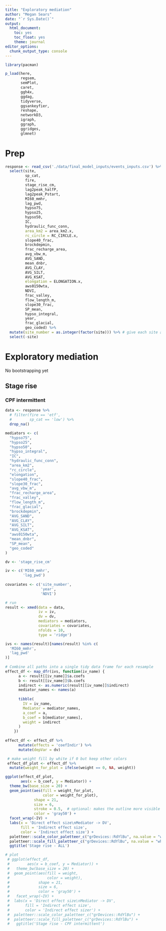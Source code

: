 ```yaml
---
title: "Exploratory mediation"
author: "Megan Sears"
date: "`r Sys.Date()`"
output:
  html_document:
    toc: yes
    toc_float: yes
    theme: journal
editor_options:
  chunk_output_type: console
---
```


```r

library(pacman)

p_load(here, 
       regsem, 
       semPlot, 
       caret, 
       ggh4x, 
       ggdag, 
       tidyverse, 
       ggsankeyfier, 
       reshape, 
       networkD3, 
       igraph, 
       ggraph, 
       ggridges,
       glmnet)

```

# Prep

```r

response <- read_csv('./data/final_model_inputs/events_inputs.csv') %>%
  select(site,
         sp_cat,
         fire,
         stage_rise_cm,
         lag2peak_halfP,
         lag2peak_Pstart,
         MI60_mmhr,
         lag_pwd,
         hypso75,
         hypso25,
         hypso50,
         IC,
         hydraulic_func_conn,
         area_km2 = area_km2.x,
         rc_circle = RC_CIRCLE.x,
         slope40_frac,
         brockdepmin,
         frac_recharge_area,
         avg_vbw_m,
         AVG_SAND,
         mean_dnbr, 
         AVG_CLAY,
         AVG_SILT,
         AVG_KSAT, 
         elongation = ELONGATION.x, 
         aws0150wta, 
         NDVI, 
         frac_valley,
         flow_length_m, 
         slope30_frac, 
         SP_mean,
         hypso_integral,
         year,
         frac_glacial,
         geo_coded) %>%
  mutate(site_number = as.integer(factor(site))) %>% # give each site a number
  select(-site)


```

# Exploratory mediation

No bootstrapping yet

## Stage rise

### CPF intermittent

```r

data <- response %>%
  # filter(fire == 'etf',
  #        sp_cat == 'low') %>%
  drop_na()

mediators <- c(
  "hypso75", 
  "hypso25", 
  "hypso50",
  "hypso_integral", 
  "IC", 
  "hydraulic_func_conn",
  "area_km2", 
  "rc_circle",
  "elongation",
  "slope40_frac",
  "slope30_frac",
  "avg_vbw_m", 
  "frac_recharge_area",
  "frac_valley", 
  "flow_length_m",
  "frac_glacial",
  "brockdepmin", 
  "AVG_SAND", 
  "AVG_CLAY", 
  "AVG_SILT", 
  "AVG_KSAT",
  "aws0150wta", 
  "mean_dnbr", 
  "SP_mean",
  "geo_coded"
)

dv <- 'stage_rise_cm'

iv <- c('MI60_mmhr',
        'lag_pwd')
        
covariates <- c('site_number',
                'year',
                'NDVI')

# run 
result <- xmed(data = data, 
               iv = iv, 
               dv = dv, 
               mediators = mediators,
               covariates = covariates,
               nfolds = 10, 
               type = 'ridge')

ivs <- names(result)[names(result) %in% c(
  'MI60_mmhr',
  'lag_pwd'
)]
    
# Combine all paths into a single tidy data frame for each resample
effect_df <- map_dfr(ivs, function(iv_name) {
      a <- result[[iv_name]]$a.coefs
      b <- result[[iv_name]]$b.coefs
      indirect <- as.numeric(result[[iv_name]]$indirect)
      mediator_names <- names(a)
      
      tibble(
        IV = iv_name,
        Mediator = mediator_names,
        a_coef = a,
        b_coef = b[mediator_names],
        weight = indirect
      )
    })
    
effect_df <- effect_df %>%
      mutate(effects = 'coefIndir') %>%
      mutate(depVar = dv)

 # make weight fill by white if 0 but keep other colors 
 effect_df_plot <- effect_df %>%
  mutate(weight_for_plot = ifelse(weight == 0, NA, weight))

ggplot(effect_df_plot, 
       aes(x = b_coef, y = Mediator)) + 
  theme_bw(base_size = 20) +
  geom_point(aes(fill = weight_for_plot,
                 color = weight_for_plot), 
             shape = 21, 
             size = 6, 
             stroke = 0.5,  # optional: makes the outline more visible
             color = 'gray50') + 
  facet_wrap(~IV) +
  labs(x = 'Direct effect size\nMediator -> DV',
       fill = 'Indirect effect size', 
       color = 'Indirect effect size') +
  paletteer::scale_color_paletteer_c("grDevices::RdYlBu", na.value = "white") +
  paletteer::scale_fill_paletteer_c("grDevices::RdYlBu", na.value = "white") +
  ggtitle('Stage rise - ALL')

# plot
 # ggplot(effect_df, 
 #        aes(x = b_coef, y = Mediator)) + 
 #   theme_bw(base_size = 20) +
 #  geom_point(aes(fill = weight,
 #                 color = weight), 
 #             shape = 21, 
 #             size = 6, 
 #             color = 'gray50') + 
 #   facet_wrap(~IV) +
 #  labs(x = 'Direct effect size\nMediator -> DV',
 #       fill = 'Indirect effect size', 
 #       color = 'Indirect effect sizer') +
 #  paletteer::scale_color_paletteer_c("grDevices::RdYlBu") +
 #  paletteer::scale_fill_paletteer_c("grDevices::RdYlBu") +
 #   ggtitle('Stage rise - CPF intermittent')

```

